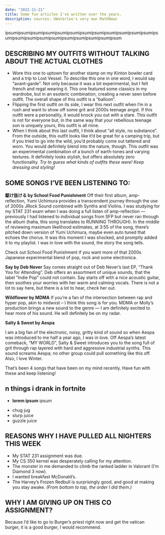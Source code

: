 ```yaml
---
date: "2022-11-21"
title: Some fun articles I've written over the years.
description: sources: UWaterloo's very own MathNews
---
```


ipsumipsumipsumipsumipsumipsumipsumipsumipsumipsumipsumipsumipsumipsumipsumipsumipsumipsumipsumipsumipsumipsum

## DESCRIBING MY OUTFITS WITHOUT TALKING ABOUT THE ACTUAL CLOTHES

- Wore this one to uptown for another stamp on my Kinton bowler card and a trip to Lost Vessel. To describe this one in one word, I would say “avant-garde”. Not only because it was a bit experimental, but I felt french and regal wearing it. This one featured some classics in my wardrobe, but in an esoteric combination, creating a never seen before outfit. The overall shape of this outfit is a “balloon”.
- Flipping the first outfit on its side, I wear this next outfit when I’m in a rush and want to show off some grit and 2000s teenage angst. If this outfit were a personality, it would knock you out with a stare. This outfit is not for everyone but, in the same way that your rebellious teenage son is uniquely yours, this outfit is all mine.
- When I think about this last outfit, I think about “all style, no substance”. From the outside, this outfit looks like it’d be great for a camping trip, but if you tried to go into the wild, you’d probably come out tattered and worn. You would definitely blend into the nature, though. This outfit was an experimental combination of a bunch of earth-tones and varying textures. It definitely looks stylish, but offers absolutely zero functionality.
  _Try to guess what kinds of outfits these were! Keep dressing and styling!_

## SOME SONGS I’VE BEEN LISTENING TO:

**駆け抜ける by School Food Punishment**
Off their first album, amp-reflection, Yumi Uchimura provides a transcendent journey through the use of 2000s JRock Sound combined with Synths and Violins. I was studying for my STAT 231 exam when I was doing a full listen of amp-reflection — previously I had listened to individual songs from SFP but never ran through the album (haha, this song translates to RUNNING THROUGH). In the middle of reviewing maximum likelihood estimates, at 3:55 of the song, there’s pitched down version of Yumi Uchimura, maybe even auto tuned that echoes the chorus. It was this moment I was shocked, and promptly added it to my playlist. I was in love with the sound, the story the song tells.

Check out School Food Punishment if you want more of that 2000s Japanese experimental blend of pop, rock and some electronica.

**Say by Deb Never**
Say comes straight out of Deb Never’s last EP, “Thank You for Attending”. Deb offers an assortment of unique sounds, that the label “Indie Pop” could not contain. Say starts off with a nice acoustic guitar, then soothes your worries with her warm and calming vocals. There is not a lot to say here, but there is a lot to hear, check her out.

**Wildflower by MDMA**
If you’re a fan of the intersection between rap and hyper pop, akin to midwxst – I think this song is for you. MDMA or Molly’s production brings a new sound to the genre — I am definitely excited to hear more of his sound. He will definitely be on my radar.

**Salty & Sweet by Aespa**

I am a big fan of the electronic, noisy, gritty kind of sound so when Aespa was introduced to me half a year ago, I was in love. Off Aespa’s latest comeback, “MY WORLD”, Salty & Sweet introduces you to the song full of grit through rap layered with hard and aggressive industrial synths. This sound screams Aespa; no other group could pull something like this off. Also, I love Winter.

That’s been 4 songs that have been on my mind recently. Have fun with these and keep listening!

## n things i drank in fortnite

- **lorem ipsum** ipsum

* chug jug
* slurp juice
* guzzle juice

## REASONS WHY I HAVE PULLED ALL NIGHTERS THIS WEEK

- My STAT 231 assignment was due.
- My CS 350 kernel was desperately calling for my attention.
- The monster in me demanded to climb the ranked ladder in Valorant (I’m Diamond 3 now).
- I wanted breakfast McDonald’s.
- The Harvey’s Frozen Redbull is surprisingly good, and good at making you stay awake.
  _(From bottom to top, the order I did them.)_

## WHY I AM GIVING UP ON THIS CO ASSIGNMENT?

Because I’d like to go to Burger’s priest right now and get the vatican burger, it is a good burger, I would recommend.
